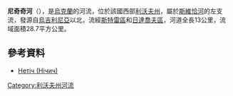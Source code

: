 '''尼奇奇河'''（{{lang-uk|Нічич}}），是[[烏克蘭|烏克蘭]]的河流，位於該國西部[[利沃夫州|利沃夫州]]，屬於[[斯維恰河|斯維恰河]]的左支流，發源自[[烏吉利尼亞|烏吉利尼亞]]以北，流經[[斯特雷區|斯特雷區]]和[[日達喬夫區|日達喬夫區]]，河道全長13公里，流域面積28.7平方公里。

==參考資料==
* [https://web.archive.org/web/20131020164116/http://do.gendocs.ru/docs/index-29520.html?page=31 Нетіч (Нічич)]

{{DEFAULTSORT:Нічич}}
[[Category:利沃夫州河流|Category:利沃夫州河流]]


{{Ukraine-river-stub}}